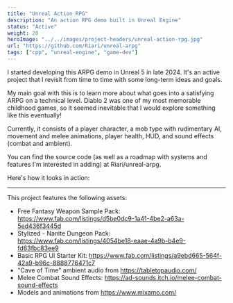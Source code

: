 ```yaml
---
title: "Unreal Action RPG"
description: "An action RPG demo built in Unreal Engine"
status: "Active"
weight: 20
heroImage: "../../images/project-headers/unreal-action-rpg.jpg"
url: "https://github.com/Riari/unreal-arpg"
tags: ["cpp", "unreal-engine", "game-dev"]
---
```


I started developing this ARPG demo in Unreal 5 in late 2024. It's an active project that I revisit from time to time with some long-term ideas and goals.

My main goal with this is to learn more about what goes into a satisfying ARPG on a technical level. Diablo 2 was one of my most memorable childhood games, so it seemed inevitable that I would explore something like this eventually!

Currently, it consists of a player character, a mob type with rudimentary AI, movement and melee animations, player health, HUD, and sound effects (combat and ambient).

You can find the source code (as well as a roadmap with systems and features I'm interested in adding) at <ExternalLink url="https://github.com/Riari/unreal-arpg">Riari/unreal-arpg</ExternalLink>.

Here's how it looks in action:

<div class="video-container">
    <YouTube id="eMOvtCQe61s" />
</div>

<hr />

This project features the following assets:

* Free Fantasy Weapon Sample Pack: https://www.fab.com/listings/d5be0dc9-1a41-4be2-a63a-5ed436f3445d
* Stylized - Nanite Dungeon Pack: https://www.fab.com/listings/4054be18-eaae-4a9b-b4e9-fd63fbc83ee9
* Basic RPG UI Starter Kit: https://www.fab.com/listings/a9ebd665-564f-42a9-b96c-8888776471c7
* "Cave of Time" ambient audio from https://tabletopaudio.com/
* Melee Combat Sound Effects: https://ad-sounds.itch.io/melee-combat-sound-effects
* Models and animations from https://www.mixamo.com/
